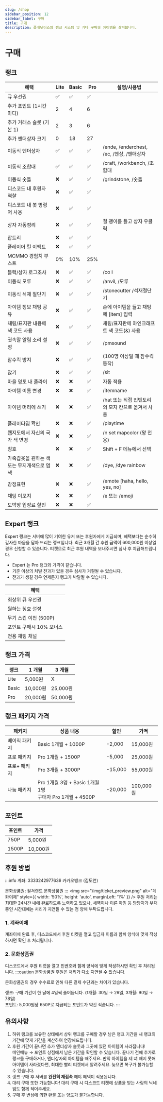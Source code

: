 ```yaml
---
slug: /shop
sidebar_position: 12
sidebar_label: 구매
title: 구매
description: 플래닛어스의 랭크 시스템 및 기타 구매형 아이템을 살펴봅니다.
---
```

# 구매

## 랭크

| 혜택 | Lite | Basic | Pro | 설명/사용법 |
| --- | --- | --- | --- | --- |
| 큐 우선권 | ✅ | ✅ | ✅ |  |
| 추가 포인트 (1시간마다) | 2 | 4 | 6 |  |
| 추가 거래소 슬롯 (기본 1) | 2 | 3 | 6 |  |
| 추가 엔더상자 크기 | 0 | 18 | 27 |  |
| 이동식 엔더상자 | ✅ | ✅ | ✅ | /ende, /enderchest, /ec, /엔상, /엔더상자 |
| 이동식 조합대 | ✅ | ✅ | ✅ | /craft, /workbench, /조합대 |
| 이동식 숫돌 | ❌ | ✅ | ✅ | /grindstone, /숫돌 |
| 디스코드 내 후원자 역할 | ❌ | ✅ | ✅ |  |
| 디스코드 내 봇 명령어 사용 | ❌ | ✅ | ✅ |  |
| 상자 자동정리 | ❌ | ✅ | ✅ | 철 괭이를 들고 상자 우클릭 |
| 찹트리 | ❌ | ✅ | ✅ |  |
| 플레이어 킬 이펙트 | ❌ | ✅ | ✅ |  |
| MCMMO 경험치 부스트 | 0% | 10% | 25% |  |
| 블럭/상자 로그조사 | ❌ | ✅ | ✅ | /co i |
| 이동식 모루 | ❌ | ✅ | ✅ | /anvil, /모루 |
| 이동식 석재 절단기 | ❌ | ✅ | ✅ | /stonecutter /석재절단기 |
| 아이템 정보 채팅 공유 | ❌ | ✅ | ✅ | 손에 아이템을 들고 채팅에 [item] 입력 |
| 채팅/표지판 내용에 색 코드 사용 | ❌ | ✅ | ✅ | 채팅/표지판에 마인크래프트 색 코드(&) 사용 |
| 귓속말 알림 소리 설정 | ❌ | ✅ | ✅ | /pmsound |
| 잠수킥 방지 | ❌ | ✅ | ✅ | (100명 이상일 때 잠수킥 동작) |
| 앉기 | ❌ | ✅ | ✅ | /sit |
| 마을 영토 내 플라이 | ❌ | ❌ | ✅ | 자동 적용 |
| 아이템 이름 변경 | ❌ | ❌ | ✅ | /itemname |
| 아이템 머리에 쓰기 | ❌ | ❌ | ✅ | /hat 또는 직접 인벤토리의 모자 칸으로 옮겨서 사용 |
| 플레이타임 확인 | ❌ | ❌ | ✅ | /playtime |
| 웹지도에서 자신의 국가 색 변경 | ❌ | ❌ | ✅ | /n set mapcolor (왕 전용) |
| 칭호 | ❌ | ❌ | ✅ | Shift + F 메뉴에서 선택 |
| 가죽갑옷을 원하는 색 또는 무지개색으로 염색 | ❌ | ❌ | ✅ | /dye, /dye rainbow |
| 감정표현 | ❌ | ❌ | ✅ | /emote [haha, hello, yes, no] |
| 채팅 이모지 | ❌ | ❌ | ✅ | /e 또는 /emoji |
| 도박장 입장료 할인 | ❌ | ❌ | ✅ |  |

## Expert 랭크

Expert 랭크는 서버에 많이 기여한 유저 또는 후원자에게 지급되며, 혜택보다는 순수히 감사한 마음을 담아 드리는 랭크입니다.
최근 3개월 간 후원 금액이 600,000원 이상일 경우 신청할 수 있습니다.
티켓으로 최근 후원 내역을 보내주시면 심사 후 지급해드립니다.
* Expert 는 Pro 랭크와 가격이 같습니다.
* 기준 이상의 처벌 전과가 있을 경우 심사가 거절될 수 있습니다.
* 전과가 생길 경우 언제든지 랭크가 박탈될 수 있습니다.

| **혜택** |
| --- |
| 최상위 큐 우선권 |
| 원하는 칭호 설정 |
| 무기 스킨 이전 (500P) |
| 포인트 구매시 10% 보너스 |
| 전용 채팅 채널 |

## 랭크 가격

| **랭크** | **1 개월** | **3 개월** |
| --- | --- | --- |
| Lite | 5,000원 | X |
| Basic | 10,000원 | 25,000원 |
| Pro | 20,000원 | 50,000원 |

## 랭크 패키지 가격

| **패키지** | **상품 내용** | **할인** | **가격** |
| --- | --- | --- | --- |
| 베이직 패키지 | Basic 1개월 + 1000P | -2,000 | 15,000원 |
| 프로 패키지 | Pro 1개월 + 1500P | -5,000 | 25,000원 |
| 프로+ 패키지 | Pro 3개월 + 3000P | -15,000 | 55,000원 |
| 나눔 패키지 | Pro 1개월 3명 + Basic 1개월 1명<br />구매자 Pro 1개월 + 4500P | -20,000 | 100,000원 |

## 포인트

| **포인트** | **가격** |
| --- | --- |
| 750P | 5,000원 |
| 1500P | 10,000원 |

## 후원 방법
:::info
계좌: 3333242977639 카카오뱅크 (김도연)

문화상품권: 컬쳐랜드 문화상품권
:::
<img src="/img/ticket_preview.png" alt="계좌이체" style={{ width: '50%', height: 'auto', marginLeft: '1%' }} />
후원 처리는 최대한 24시간 내에 완료하도록 노력하고 있으나, 새벽이나 이른 아침 등 담당자가 부재중인 시간대에는 처리가 지연될 수 있는 점 양해 부탁드립니다.

### 1. 계좌이체

계좌이체 완료 후, 디스코드에서 후원 티켓을 열고 입금자 이름과 함께 양식에 맞게 작성하시면 확인 후 처리됩니다.

### 2. 문화상품권
디스코드에서 후원 티켓을 열고 핀번호와 함께 양식에 맞게 작성하시면 확인 후 처리됩니다.
:::caution
문화상품권 후원은 처리가 다소 지연될 수 있습니다.

문화상품권의 경우 수수료로 인해 다른 결제 수단과는 차이가 있습니다.

랭크: 구매 기간이 한 달에 4일씩 줄어듭니다. (1개월: 30일 → 26일, 3개월: 90일 → 78일)<br />
포인트: 5,000원당 650P로 지급되는 포인트가 약간 적습니다.
:::


## 유의사항

1. 하위 랭크를 보유한 상태에서 상위 랭크를 구매할 경우 남은 랭크 기간을 새 랭크의 기간에 맞게 기간을 계산하여 연장해드립니다.
2. 후원 기간이 끝나면 추가 엔더상자 슬롯과 그곳에 있던 아이템이 사라집니다! <br />
   메인메뉴 → 포인트 상점에서 남은 기간을 확인할 수 있습니다. 끝나기 전에 추가로 랭크를 구매하거나, 엔더상자의 아이템을 빼주세요.
   만약 아이템을 제 떄 빼지 못해 아이템이 사라졌다면, 최대한 빨리 티켓에서 알려주세요. 늦으면 복구가 불가능할 수 있습니다.
3. 랭크 구매 후 서버를 **완전히 재접속** 해야 혜택이 적용됩니다.
4. 대리 구매 또한 가능합니다! 대리 구매 시 디스코드 티켓에 상품을 받는 사람의 닉네임도 함께 적어주세요.
5. 구매 후 변심에 의한 환불 또는 양도가 불가능합니다.

